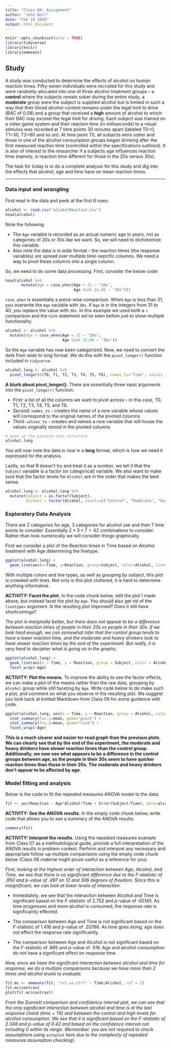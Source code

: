 ```yaml
---
title: "Class 08: Assignment"
author: "John Doll"
date: "Feb 19 2020"
output: html_document
---
```


```r
knitr::opts_chunk$set(echo = TRUE)
library(tidyverse)
library(knitr)
library(emmeans)
```

## Study

A study was conducted to determine the effects of alcohol on human reaction times. Fifty-seven individuals were recruited for this study and were randomly allocated into one of three alcohol treatment groups -- a **control** where the subjects remain sober during the entire study, a **moderate** group were the subject is supplied alcohol but is limited in such a way that their blood alcohol content remains under the legal limit to drive (BAC of 0.08) and a group that received a **high** amount of alcohol to which their BAC may exceed the legal limit for driving. Each subject was trained on a video game system and their reaction time (in milliseconds) to a visual stimulus was recorded at 7 time points 30 minutes apart (labeled T0=0, T1=30, T2=60 and so on). At time point T0, all subjects were sober and those in one of the alcohol consumption groups began drinking after the first measured reaction time (controlled within the specifications outlined). It is also of interest to the researcher if a subjects age influences reaction time (namely, is reaction time different for those in the 20s versus 30s).

The task for today is to do a complete analysis for this study and dig into the effects that alcohol, age and time have on mean reaction times.

----------------

### Data input and wrangling

First read in the data and peek at the first 6 rows:

```r
alcohol <- read.csv("alcoholReaction.csv")
head(alcohol)
```

Note the following:

* The `Age` variable is recorded as an actual numeric age in years, not as categories of 20s or 30s like we want.  So, we will need to dichotomize this variable. 
* Also note the data is in *wide* format -- the reaction times (the response variables) are spread over multiple time-sepcific columns. We need a way to *pivot* these columns into a single column. 

So, we need to do some data processing.  First, consider the below code:
```r
head(alcohol %>% 
       mutate(Age = case_when(Age < 31 ~ "20s",
                              Age %in% 31:40 ~ "30s")))
```

`case_when` is essentially a piece-wise comparison. When `Age` is less than 31, you overwrite the `Age` variable with `20s`. If `Age` is in the integers from 31 to 40, you replace the value with `30s`. In this example we used both a `<` comparison and the `%in%` statement we've seen before just to show multiple functionality.

```r
alcohol <- alcohol %>%
  mutate(Age = case_when(Age < 31 ~ "20s",
                         Age %in% 31:40 ~ "30s"))
```

So the `Age` variable has now been categorized. Now, we need to convert the data from *wide* to *long* format. We do this with the `pivot_longer()` function included in `tidyverse`. 

```r
alcohol.long <- alcohol %>%
  pivot_longer(c(T0, T1, T2, T3, T4, T5, T6), names_to="Time", values_to="Reaction")
```

**A blurb about pivot_longer().** There are essentially three input arguments into the `pivot_longer()` function:

* *First:* a list of all the columns we want to pivot across -- in this case, T0, T1, T2, T3, T4, T5, and T6.
* *Second:* `names_to` - creates the name of a *new* variable whose values will correspond to the original names of the pivoted columns
* *Third:* `values_to` - creates and names a *new* variable that will house the values originally stored in the pivoted columns

```r
# peek at the pivoted data structure
alcohol.long
```

You will now note the data is now in a **long** format, which is how we need it expressed for the analysis.

Lastly, so that R doesn't try and treat it as a number, we tell it that the `Subject` variable is a factor (or categorical) variable. We also want to make sure that the factor levels for `Alcohol` are in the order that makes the best sense. 

```r
alcohol.long <- alcohol.long %>%
  mutate(Subject = as.factor(Subject),
         Alcohol = factor(Alcohol, levels=c("Control", "Moderate", "High")) )
```

### Exploratory Data Analysis

There are 2 categories for age, 3 categories for alcohol use and then 7 time points to consider. Essentially $2\times 3\times 7 = 42$ combinations to consider. Rather than look numerically we will consider things graphically.

First we consider a plot of the Reaction times in Time based on Alcohol treatment with Age determining the linetype.

```r
ggplot(alcohol.long) + 
  geom_line(aes(x=Time, y=Reaction, group=Subject, color=Alcohol, linetype=Age))
```

With multiple colors and line types, as well as grouping by subject, this plot is crowded with lines. Not only is this plot cluttered, it is hard to determine anything informative.  

**ACTIVITY: Facet the plot.**  In the code chunk below, edit the plot I made above, but instead facet the plot by `Age`. You should also get rid of the `linetype=` argument. Is the resulting plot improved?  Does it still have shortcomings?

*The plot is marginally better, but there does not appear to be a difference between reaction times of people in their 20s vs people in their 30s. If we look hard enough, we can somewhat infer that the control group tends to have a lower reaction time, and the moderate and heavy drinkers look to have slower reaction times by the end of the experiment. But really, it is very hard to decipher what is going on in the graphs.*

```r
ggplot(alcohol.long) +
  geom_line(aes(x = Time, y = Reaction, group = Subject, color = Alcohol)) +
  facet_wrap(~Age)
```

**ACTIVITY: Plot the means.**  To improve the ability to see the factor effects, we can make a plot of the means rather than the raw data, grouping by `Alcohol` group while still faceting by `Age`.  Write code below to do make such a plot, and comment on what you observe in the resulting plot.  We suggest you look back at knitted Markdown from Class 06 for some guidance with code.

```r
ggplot(alcohol.long, aes(x = Time, y = Reaction, group = Alcohol, color = Alcohol)) +
  stat_summary(fun.y=mean, geom="point") +
  stat_summary(fun.y=mean, geom="line") +
  facet_wrap(~Age)
```

**This is a much clearer and easier tor read graph than the previous plots. We can clearly see that by the end of the experiment, the moderate and heavy drinkers have slower reaction times than the control group. Additionally, we now see what appears to be a difference in the control groups between age, as the people in their 30s seem to have quicker reaction times than those in their 20s. The moderate and heavy drinkers don't appear to be affected by age.**


### Model fitting and analysis

Below is the code to fit the repeated measures ANOVA model to the data:

```r
fit <- aov(Reaction ~ Age*Alcohol*Time + Error(Subject/Time), data=alcohol.long)
```

**ACTIVITY: See the ANOVA results.** In the empty code chunk below, write code that allows you to see a summary of the ANOVA results:

```r
summary(fit)
```

**ACTIVITY: Interpret the results.**  Using the repeated measures example from Class 07 as a methodological guide, provide a full interpretation of the ANOVA results in problem context.  Perform and interpret any necessary and appropriate follow-up multiple comparisons using the empty code chunk below (Class 06 material might prove useful as a reference for you).

*First, looking at the highest order of interaction between Age, Alcohol, and Time, we see that there is no significant difference due to the $F$-statistic of .950 and $p$-value of .497 on 12 and 306 degrees of freedom. Since this is insignificant, we can look at lower levels of interaction.*

* Immediately, we see that the interaction between Alcohol and Time is significant based on the $F$-statistic of 2.752 and $p$-value of .00145. As time progresses and more alcohol is consumed, the response rate is significantly effected.

* The comparison between Age and Time is not significant based on the $F$-statistic of 1.416 and $p$-value of .20786. As time goes along, age does not effect the response rate significantly.

* The comparison between Age and Alcohol is not significant based on the $F$-statistic of .665 and $p$-value of .519. Age and alcohol consumption do not have a significant effect on response time.

*Now, since we have the significant interaction between alcohol and time for response, we do a multiple comparisons because we have more than 2 times and alcohol levels to evaluate.*

```r
fit.mc <- emmeans(fit, "trt.vs.ctrl" ~ Time|Alcohol, ref = 1)
fit.mc$contrast
plot(fit.mc$contrast)
```

*From the Dunnett comparison and confidence interval plot, we can see that the only significant interaction between alcohol and time is at the last response check (time = T6) and between the control and high levels for alcohol consumption. We see that it is significant based on the $F$-statistic of 2.348 and $p$-value of 0.42 and based on the confidence interval not including 0 within its range.*
*(Remember: you are not required to check assumptions using `autoplot` here due to the complexity of repeated measures assumption checking).*